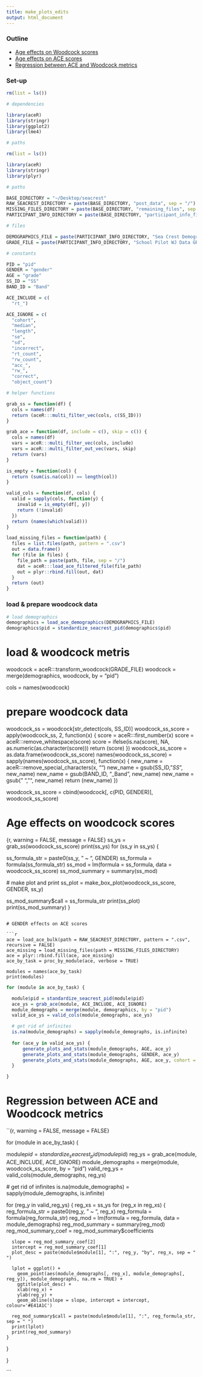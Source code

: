 ```yaml
---
title: make_plots_edits
output: html_document
---
```


### Outline

- [Age effects on Woodcock scores](#age-effects-on-woodcock-scores)
- [Age effects on ACE scores](#age-effects-on-ace-scores)
- [Regression between ACE and Woodcock metrics](#regression-between-ace-and-woodcock-metrics)

### Set-up

```r

rm(list = ls())

# dependencies

library(aceR)
library(stringr)
library(ggplot2)
library(lme4)

# paths

rm(list = ls())

library(aceR)
library(stringr)
library(plyr)

# paths

BASE_DIRECTORY = "~/Desktop/seacrest"
RAW_SEACREST_DIRECTORY = paste(BASE_DIRECTORY, "post_data", sep = "/")
MISSING_FILES_DIRECTORY = paste(BASE_DIRECTORY, "remaining_files", sep = "/")
PARTICIPANT_INFO_DIRECTORY = paste(BASE_DIRECTORY, "participant_info_files", sep = "/")

# files

DEMOGRAPHICS_FILE = paste(PARTICIPANT_INFO_DIRECTORY, "Sea Crest Demographics.xlsx", sep = "/")
GRADE_FILE = paste(PARTICIPANT_INFO_DIRECTORY, "School Pilot WJ Data GRADE.xlsx", sep = "/")

# constants

PID = "pid"
GENDER = "gender"
AGE = "grade"
SS_ID = "SS"
BAND_ID = "Band"

ACE_INCLUDE = c(
  "rt_")

ACE_IGNORE = c(
  "cohort",
  "median",
  "length",
  "se", 
  "sd", 
  "incorrect",
  "rt_count", 
  "rw_count", 
  "acc_", 
  "rw_",
  "correct", 
  "object_count")

# helper functions 

grab_ss = function(df) {
  cols = names(df)
  return (aceR:::multi_filter_vec(cols, c(SS_ID)))
}

grab_ace = function(df, include = c(), skip = c()) {
  cols = names(df)
  vars = aceR:::multi_filter_vec(cols, include)
  vars = aceR:::multi_filter_out_vec(vars, skip)
  return (vars)
}

is_empty = function(col) {
  return (sum(is.na(col)) == length(col))
}

valid_cols = function(df, cols) {
  valid = sapply(cols, function(y) {
    invalid = is_empty(df[, y])
    return (!invalid)
  })
  return (names(which(valid)))
}

load_missing_files = function(path) {
  files = list.files(path, pattern = ".csv")
  out = data.frame()
  for (file in files) {
    file_path = paste(path, file, sep = "/")
    dat = aceR:::load_ace_filtered_file(file_path)
    out = plyr::rbind.fill(out, dat)
  }
  return (out)
}

```

### load & prepare woodcock data

```r

# load demographics
demographics = load_ace_demographics(DEMOGRAPHICS_FILE)
demographics$pid = standardize_seacrest_pid(demographics$pid)
```
# load & woodcock metris
woodcock = aceR:::transform_woodcock(GRADE_FILE)
woodcock = merge(demographics, woodcock, by = "pid")

cols = names(woodcock)

# prepare woodcock data
woodcock_ss = woodcock[str_detect(cols, SS_ID)]
woodcock_ss_score = apply(woodcock_ss, 2, function(x) {
  score = aceR:::first_number(x)
  score = aceR:::remove_whitespace(score)
  score = ifelse(is.na(score), NA, as.numeric(as.character(score)))
  return (score)
})
woodcock_ss_score = as.data.frame(woodcock_ss_score)
names(woodcock_ss_score) = sapply(names(woodcock_ss_score), function(x) {
  new_name = aceR:::remove_special_characters(x, "")
  new_name = gsub(SS_ID, "_SS_", new_name)
  new_name = gsub(BAND_ID, "_Band", new_name)
  new_name = gsub(" ", "", new_name)
  return (new_name)
})

woodcock_ss_score = cbind(woodcock[, c(PID, GENDER)], woodcock_ss_score)



# Age effects on woodcock scores

{r, warning = FALSE, message = FALSE}
ss_ys = grab_ss(woodcock_ss_score)
print(ss_ys)
for (ss_y in ss_ys) {
  
  ss_formula_str = paste0(ss_y, " ~ ", GENDER)
  ss_formula = formula(ss_formula_str)
  ss_mod = lm(formula = ss_formula, data = woodcock_ss_score)
  ss_mod_summary = summary(ss_mod)
  
  # make plot and print
  ss_plot = make_box_plot(woodcock_ss_score, GENDER, ss_y)
  
  ss_mod_summary$call = ss_formula_str
  print(ss_plot)
  print(ss_mod_summary)
}

```

# GENDER effects on ACE scores

```r
  
ace = load_ace_bulk(path = RAW_SEACREST_DIRECTORY, pattern = ".csv", recursive = FALSE)
ace_missing = load_missing_files(path = MISSING_FILES_DIRECTORY)
ace = plyr::rbind.fill(ace, ace_missing)
ace_by_task = proc_by_module(ace, verbose = TRUE)

modules = names(ace_by_task)
print(modules)

```

```r

for (module in ace_by_task) {

  module$pid = standardize_seacrest_pid(module$pid)
  ace_ys = grab_ace(module, ACE_INCLUDE, ACE_IGNORE)
  module_demographs = merge(module, demographics, by = "pid")
  valid_ace_ys = valid_cols(module_demographs, ace_ys)

  # get rid of infinites
  is.na(module_demographs) = sapply(module_demographs, is.infinite)
  
  for (ace_y in valid_ace_ys) {
      generate_plots_and_stats(module_demographs, AGE, ace_y)
      generate_plots_and_stats(module_demographs, GENDER, ace_y)
      generate_plots_and_stats(module_demographs, AGE, ace_y, cohort = GENDER)
  }

}

```

# Regression between ACE and Woodcock metrics

``{r, warning = FALSE, message = FALSE}

for (module in ace_by_task) {

  module$pid = standardize_seacrest_pid(module$pid)
  reg_ys = grab_ace(module, ACE_INCLUDE, ACE_IGNORE)
  module_demographs = merge(module, woodcock_ss_score, by = "pid")
  valid_reg_ys = valid_cols(module_demographs, reg_ys)

  # get rid of infinites
  is.na(module_demographs) = sapply(module_demographs, is.infinite)

  for (reg_y in valid_reg_ys) {
    reg_xs = ss_ys
    for (reg_x in reg_xs) {
      reg_formula_str = paste0(reg_y, " ~ ", reg_x)
      reg_formula = formula(reg_formula_str)
      reg_mod = lm(formula = reg_formula, data = module_demographs)
      reg_mod_summary = summary(reg_mod)
      reg_mod_summary_coef = reg_mod_summary$coefficients

      slope = reg_mod_summary_coef[2]
      intercept = reg_mod_summary_coef[1]
      plot_desc = paste(module$module[1], ":", reg_y, "by", reg_x, sep = " ")

      lplot = ggplot() +
        geom_point(aes(module_demographs[, reg_x], module_demographs[, reg_y]), module_demographs, na.rm = TRUE) +
        ggtitle(plot_desc) +
        xlab(reg_x) +
        ylab(reg_y) +
        geom_abline(slope = slope, intercept = intercept, colour='#E41A1C')

      reg_mod_summary$call = paste(module$module[1], ":", reg_formula_str, sep = " ")
      print(lplot)
      print(reg_mod_summary)
    }

  }

}


```
